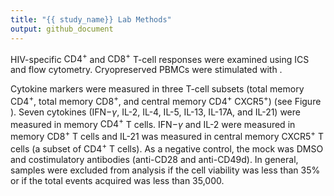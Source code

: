 ```yaml
---
title: "{{ study_name}} Lab Methods"
output: github_document
---
```


<!-- This file was adapted from VISCtemplates {{pkg_ver}}. -->

<!-- These lab methods are for VRC-specific studies -->

HIV-specific $\mathrm{CD4}^+$ and $\mathrm{CD8}^+$ T-cell responses were examined using ICS and flow cytometry. Cryopreserved PBMCs were stimulated with <INSERT PEPTIDE POOLS>. 

Cytokine markers were measured in three T-cell subsets (total memory $\mathrm{CD4}^+$, total memory $\mathrm{CD8}^+$, and central memory $\mathrm{CD4}^+$ $\mathrm{CXCR5}^+$) (see Figure \ref{subsets}). Seven cytokines ($\mathrm{IFN-}\gamma$, IL-2, IL-4, IL-5, IL-13, IL-17A, and IL-21) were measured in memory $\mathrm{CD4}^+$ T cells. $\mathrm{IFN-}\gamma$ and IL-2 were measured in memory $\mathrm{CD8}^+$ T cells and IL-21 was measured in central memory $\mathrm{CXCR5}^+$ T cells (a subset of $\mathrm{CD4}^+$ T cells). As a negative control, the mock was DMSO and costimulatory antibodies (anti-CD28 and anti-CD49d). In general, samples were excluded from analysis if the cell viability was less than 35% or if the total events acquired was less than 35,000.

<!-- INSERT figure for ICS cell subsets and cytokine markers -  Need reference for where to find this figure -->
